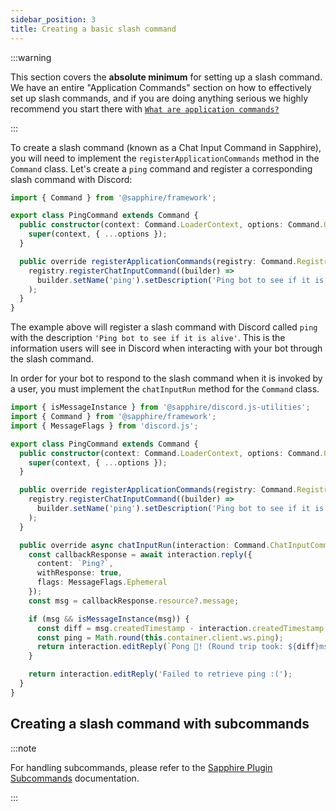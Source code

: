 ```yaml
---
sidebar_position: 3
title: Creating a basic slash command
---
```


:::warning

This section covers the **absolute minimum** for setting up a slash command. We have an entire "Application Commands"
section on how to effectively set up slash commands, and if you are doing anything serious we highly recommend you start
there with [`What are application commands?`][what-are-application-commands]

:::

To create a slash command (known as a Chat Input Command in Sapphire), you will need to implement the
`registerApplicationCommands` method in the `Command` class. Let's create a `ping` command and register a corresponding
slash command with Discord:

```typescript ts2esm2cjs|{3-13}
import { Command } from '@sapphire/framework';

export class PingCommand extends Command {
  public constructor(context: Command.LoaderContext, options: Command.Options) {
    super(context, { ...options });
  }

  public override registerApplicationCommands(registry: Command.Registry) {
    registry.registerChatInputCommand((builder) =>
      builder.setName('ping').setDescription('Ping bot to see if it is alive')
    );
  }
}
```

The example above will register a slash command with Discord called `ping` with the description
`'Ping bot to see if it is alive'`. This is the information users will see in Discord when interacting with your bot
through the slash command.

In order for your bot to respond to the slash command when it is invoked by a user, you must implement the
`chatInputRun` method for the `Command` class.

```typescript ts2esm2cjs|{15-25}
import { isMessageInstance } from '@sapphire/discord.js-utilities';
import { Command } from '@sapphire/framework';
import { MessageFlags } from 'discord.js';

export class PingCommand extends Command {
  public constructor(context: Command.LoaderContext, options: Command.Options) {
    super(context, { ...options });
  }

  public override registerApplicationCommands(registry: Command.Registry) {
    registry.registerChatInputCommand((builder) =>
      builder.setName('ping').setDescription('Ping bot to see if it is alive')
    );
  }

  public override async chatInputRun(interaction: Command.ChatInputCommandInteraction) {
    const callbackResponse = await interaction.reply({
      content: `Ping?`,
      withResponse: true,
      flags: MessageFlags.Ephemeral
    });
    const msg = callbackResponse.resource?.message;

    if (msg && isMessageInstance(msg)) {
      const diff = msg.createdTimestamp - interaction.createdTimestamp;
      const ping = Math.round(this.container.client.ws.ping);
      return interaction.editReply(`Pong 🏓! (Round trip took: ${diff}ms. Heartbeat: ${ping}ms.)`);
    }

    return interaction.editReply('Failed to retrieve ping :(');
  }
}
```

## Creating a slash command with subcommands

:::note

For handling subcommands, please refer to the [Sapphire Plugin Subcommands][saph-plug-subcom] documentation.

:::

[saph-plug-subcom]: ../plugins/Subcommands/getting-started
[what-are-application-commands]: ../commands/application-commands/what-are-application-commands
